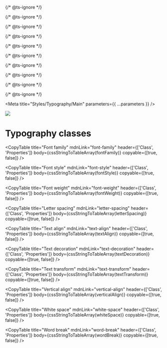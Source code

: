 
{/* @ts-ignore */}

{/* @ts-ignore */}

{/* @ts-ignore */}

{/* @ts-ignore */}

{/* @ts-ignore */}

{/* @ts-ignore */}

{/* @ts-ignore */}

{/* @ts-ignore */}

{/* @ts-ignore */}

{/* @ts-ignore */}


<Meta title="Styles/Typography/Main" parameters={{ ...parameters }} />

![](https://graphics.thomsonreuters.com/style-assets/images/logos/reuters-graphics-logo/svg/graphics-logo-color-dark.svg)

# Typography classes

<CopyTable
  title="Font family"
  mdnLink="font-family"
  header={['Class', 'Properties']}
  body={cssStringToTableArray(fontFamily)}
  copyable={[true, false]}
/>

<CopyTable
  title="Font style"
  mdnLink="font-style"
  header={['Class', 'Properties']}
  body={cssStringToTableArray(fontStyle)}
  copyable={[true, false]}
/>

<CopyTable
  title="Font weight"
  mdnLink="font-weight"
  header={['Class', 'Properties']}
  body={cssStringToTableArray(fontWeight)}
  copyable={[true, false]}
/>

<CopyTable
  title="Letter spacing"
  mdnLink="letter-spacing"
  header={['Class', 'Properties']}
  body={cssStringToTableArray(letterSpacing)}
  copyable={[true, false]}
/>

<CopyTable
  title="Text align"
  mdnLink="text-align"
  header={['Class', 'Properties']}
  body={cssStringToTableArray(textAlign)}
  copyable={[true, false]}
/>

<CopyTable
  title="Text decoration"
  mdnLink="text-decoration"
  header={['Class', 'Properties']}
  body={cssStringToTableArray(textDecoration)}
  copyable={[true, false]}
/>

<CopyTable
  title="Text transform"
  mdnLink="text-transform"
  header={['Class', 'Properties']}
  body={cssStringToTableArray(textTransform)}
  copyable={[true, false]}
/>

<CopyTable
  title="Vertical align"
  mdnLink="vertical-align"
  header={['Class', 'Properties']}
  body={cssStringToTableArray(verticalAlign)}
  copyable={[true, false]}
/>

<CopyTable
  title="White space"
  mdnLink="white-space"
  header={['Class', 'Properties']}
  body={cssStringToTableArray(whiteSpace)}
  copyable={[true, false]}
/>

<CopyTable
  title="Word break"
  mdnLink="word-break"
  header={['Class', 'Properties']}
  body={cssStringToTableArray(wordBreak)}
  copyable={[true, false]}
/>
